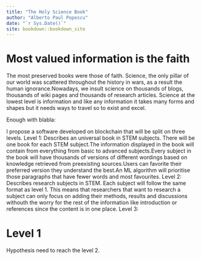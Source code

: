 ```yaml
--- 
title: "The Holy Science Book"
author: "Alberto Paul Popescu"
date: "`r Sys.Date()`"
site: bookdown::bookdown_site
---
```


# Most valued information is the faith

The most preserved books were those of faith. Science, the only pillar of our world was scattered throughout the history in wars, as a result the human ignorance.Nowadays, we insult science on thousands of blogs, thousands of wiki pages and thousands of research articles. Science at the lowest level is information and like any information it takes many forms and shapes but it needs ways to travel so to exist and excel.

Enough with blabla:

I propose a software developed on blockchain that will be split on three levels.
Level 1: Describes an universal book in STEM subjects. There will be one book for each STEM subject.The information displayed in the book will contain from everything from basic to advanced subjects.Every subject in the book will have thousands of versions of different wordings based on knowledge retrieved from preexisting sources.Users can favorite their preferred version they understand the best.An ML algorithm will prioritise those paragraphs that have fewer words and most favourites. 
Level 2: Describes research subjects in STEM. Each subject will follow the same format as level 1. This means that researchers that want to research a subject can only focus on adding their methods, results and discussions withouth the worry for the rest of the information like introduction or references since the content is in one place.
Level 3: 

# Level 1
Hypothesis need to reach the level 2. 